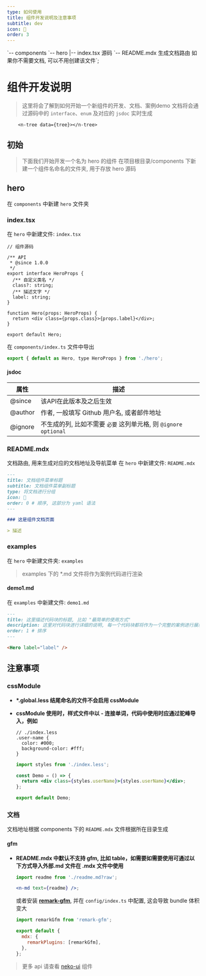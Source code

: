 ```yaml
---
type: 如何使用
title: 组件开发说明及注意事项
subtitle: dev
icon: 🤔️
order: 3
---
```


\`-- components
    \`-- hero
        |-- index.tsx 源码
        \`-- README.mdx 生成文档路由 如果你不需要文档, 可以不用创建该文件`;

# 组件开发说明

> 这里将会了解到如何开始一个新组件的开发、文档、案例demo
> 文档将会通过源码中的 `interface`、`enum` 及对应的 `jsdoc` 实时生成

        <n-tree data={tree}></n-tree>

## 初始

> 下面我们开始开发一个名为 hero 的组件
> 在项目根目录/components 下新建一个组件名命名的文件夹, 用于存放 hero 源码

## hero

在 `components` 中新建 `hero` 文件夹

### index.tsx

在 `hero` 中新建文件: `index.tsx`

```tsx
// 组件源码

/** API
 * @since 1.0.0
 */
export interface HeroProps {
  /** 自定义类名 */
  class?: string;
  /** 描述文字 */
  label: string;
}

function Hero(props: HeroProps) {
  return <div class={props.class}>{props.label}</div>;
}

export default Hero;
```

在 `components/index.ts` 文件中导出

```js
export { default as Hero, type HeroProps } from './hero';
```

#### jsdoc

| 属性    | 描述                                                            |
| ------- | --------------------------------------------------------------- |
| @since  | 该API在此版本及之后生效                                         |
| @author | 作者, 一般填写 Github 用户名, 或者邮件地址                      |
| @ignore | 不生成的列, 比如不需要 `必要` 这列单元格, 则 `@ignore optional` |

### README.mdx

文档路由, 用来生成对应的文档地址及导航菜单
在 `hero` 中新建文件: `README.mdx`

```md
---
title: 文档组件菜单标题
subtitle: 文档组件菜单副标题
type: 将文档进行分组
icon: 🔘
order: 0 # 顺序, 这部分为 yaml 语法
---

### 这是组件文档页面

> 描述
```

### examples

在 `hero` 中新建文件夹: `examples`

> examples 下的 \*.md 文件将作为案例代码进行渲染

#### demo1.md

在 `examples` 中新建文件: `demo1.md`

```md
---
title: 这里描述代码块的标题, 比如 "最简单的使用方式"
description: 这里对代码块进行详细的说明, 每一个代码块都将作为一个完整的案例进行展示,并且可以直接在页面上修改实时渲染
order: 1 # 排序
---

<Hero label="label" />
```

## 注意事项

### cssModule

- **\*.global.less 结尾命名的文件不会启用 cssModule**

- **cssModule 使用时，样式文件中以 - 连接单词，代码中使用时应通过驼峰导入，例如**

  ```less
  // ./index.less
  .user-name {
    color: #000;
    background-color: #fff;
  }
  ```

  ```jsx
  import styles from './index.less';

  const Demo = () => {
    return <div class={styles.userName}>{styles.userName}</div>;
  };

  export default Demo;
  ```

### 文档

文档地址根据 components 下的 `README.mdx` 文件根据所在目录生成

#### gfm

- **README.mdx 中默认不支持 gfm, 比如 table，如需要如需要使用可通过以下方式导入外部.md 文件在 .mdx 文件中使用**

  ```jsx
  import readme from './readme.md?raw';

  <n-md text={readme} />;
  ```

  或者安装 [**remark-gfm**](https://www.npmjs.com/package/remark-gfm), 并在 `config/index.ts` 中配置, 这会导致 bundle 体积变大

  ```js
  import remarkGfm from 'remark-gfm';

  export default {
    mdx: {
      remarkPlugins: [remarkGfm],
    },
  };
  ```

> 更多 api 请查看 [neko-ui](https://monako97.github.io/neko-ui) 组件
